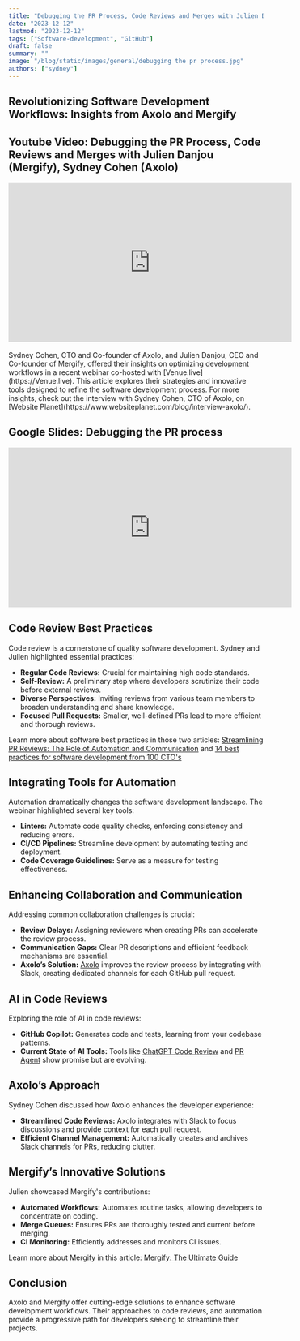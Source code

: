 ```yaml
---
title: "Debugging the PR Process, Code Reviews and Merges with Julien Danjou (Mergify), Sydney Cohen (Axolo)"
date: "2023-12-12"
lastmod: "2023-12-12"
tags: ["Software-development", "GitHub"]
draft: false
summary: ""
image: "/blog/static/images/general/debugging the pr process.jpg"
authors: ["sydney"]
---
```


## Revolutionizing Software Development Workflows: Insights from Axolo and Mergify

<TOCInline toc={props.toc} toHeading={3} asDisclosure />

## Youtube Video: Debugging the PR Process, Code Reviews and Merges with Julien Danjou (Mergify), Sydney Cohen (Axolo)

<div style={{ display: "flex", justifyContent: "center" }}>
  <iframe
    width="560"
    height="315"
    src="https://www.youtube.com/embed/AYlloeJIGcE?si=Rx6Zjl65wN9S1j4X"
    title="YouTube video player"
    frameBorder="0"
    allow="accelerometer; autoplay; clipboard-write; encrypted-media; gyroscope; picture-in-picture"
    allowFullScreen
  ></iframe>
</div>
<br />
<SubImageText classNameDiv="" classNameText="lg:w-80 ">
  Sydney Cohen, CTO and Co-founder of Axolo, and Julien Danjou, CEO and Co-founder of Mergify,
  offered their insights on optimizing development workflows in a recent webinar co-hosted with
  [Venue.live](https://Venue.live). This article explores their strategies and innovative tools
  designed to refine the software development process. For more insights, check out the interview
  with Sydney Cohen, CTO of Axolo, on [Website
  Planet](https://www.websiteplanet.com/blog/interview-axolo/).
</SubImageText>

## Google Slides: Debugging the PR process

<div style={{ display: "flex", justifyContent: "center" }}>
  <iframe
    src="https://docs.google.com/presentation/d/e/2PACX-1vQlQ5wf1cqxcnMi5MxKeJupGr29VN0wJdRrN6bCy-S1uW1CVdBeYsTiV1BMoGmQDq4KXrfIb5wkpY-h/embed?start=false&loop=false&delayms=3000"
    frameborder="0"
    width="560"
    height="315"
    allowfullscreen="true"
    mozallowfullscreen="true"
    webkitallowfullscreen="true"
  ></iframe>
</div>

## Code Review Best Practices

Code review is a cornerstone of quality software development. Sydney and Julien highlighted essential practices:

- **Regular Code Reviews:** Crucial for maintaining high code standards.
- **Self-Review:** A preliminary step where developers scrutinize their code before external reviews.
- **Diverse Perspectives:** Inviting reviews from various team members to broaden understanding and share knowledge.
- **Focused Pull Requests:** Smaller, well-defined PRs lead to more efficient and thorough reviews.

Learn more about software best practices in those two articles: [Streamlining PR Reviews: The Role of Automation and Communication](https://blog.mergify.com/streamlining-pr-reviews-the-role-of-automation-and-communication/) and [14 best practices for software development from 100 CTO's](https://axolo.co/blog/p/14-best-practices-for-software-development)

## Integrating Tools for Automation

Automation dramatically changes the software development landscape. The webinar highlighted several key tools:

- **Linters:** Automate code quality checks, enforcing consistency and reducing errors.
- **CI/CD Pipelines:** Streamline development by automating testing and deployment.
- **Code Coverage Guidelines:** Serve as a measure for testing effectiveness.

## Enhancing Collaboration and Communication

Addressing common collaboration challenges is crucial:

- **Review Delays:** Assigning reviewers when creating PRs can accelerate the review process.
- **Communication Gaps:** Clear PR descriptions and efficient feedback mechanisms are essential.
- **Axolo’s Solution:** [Axolo](https://axolo.co) improves the review process by integrating with Slack, creating dedicated channels for each GitHub pull request.

<CTABanner type="try" />

## AI in Code Reviews

Exploring the role of AI in code reviews:

- **GitHub Copilot:** Generates code and tests, learning from your codebase patterns.
- **Current State of AI Tools:** Tools like [ChatGPT Code Review](https://github.com/domvwt/chatgpt-code-review) and [PR Agent](https://github.com/Codium-ai/pr-agent) show promise but are evolving.

## Axolo’s Approach

Sydney Cohen discussed how Axolo enhances the developer experience:

- **Streamlined Code Reviews:** Axolo integrates with Slack to focus discussions and provide context for each pull request.
- **Efficient Channel Management:** Automatically creates and archives Slack channels for PRs, reducing clutter.

## Mergify’s Innovative Solutions

Julien showcased Mergify's contributions:

- **Automated Workflows:** Automates routine tasks, allowing developers to concentrate on coding.
- **Merge Queues:** Ensures PRs are thoroughly tested and current before merging.
- **CI Monitoring:** Efficiently addresses and monitors CI issues.

Learn more about Mergify in this article: [Mergify: The Ultimate Guide](https://docs.mergify.com/)

## Conclusion

Axolo and Mergify offer cutting-edge solutions to enhance software development workflows. Their approaches to code reviews, and automation provide a progressive path for developers seeking to streamline their projects.
